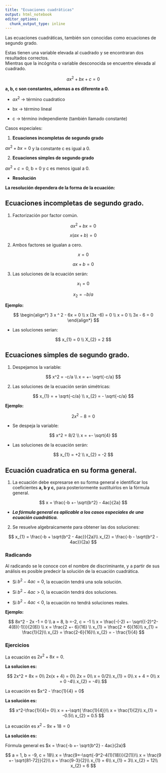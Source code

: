 ```yaml
---
title: "Ecuaciones cuadráticas"
output: html_notebook
editor_options: 
  chunk_output_type: inline
---
```


Las ecuaciones cuadráticas, también son conocidas como ecuaciones de segundo grado.

Estas tienen una variable elevada al cuadrado y se encontraran dos resultados correctos. \
Mientras que la incógnita o variable desconocida se encuentre elevada al cuadrado.

$$
ax^2 + bx + c = 0 
$$

**a, b, c son constantes, ademas a es diferente a 0.**

-   $ax^2$ -\> término cuadratico

-   bx -\> término lineal

-   c -\> término independiente (también llamado constante)

Casos especiales:

1.  **Ecuaciones incompletas de segundo grado**

$ax^2 + bx = 0$ y la constante c es igual a 0.

2.  **Ecuaciones simples de segundo grado**

$ax^2 + c = 0$, b = 0 y c es menos igual a 0.

-   **Resolución**

**La resolución dependera de la forma de la ecuación:**

## **Ecuaciones incompletas de segundo grado.**

1.  Factorización por factor común.

$$
ax^2 + bx = 0 
$$

$$
x(ax + b) = 0
$$

2.  Ambos factores se igualan a cero.

$$
x = 0
$$

$$
ax + b = 0
$$

3.  Las soluciones de la ecuación serán:

$$
x_{1} = 0
$$

$$
x_{2} = - b/a
$$

**Ejemplo:**

$$
\begin{align*}
3 x ^ 2 - 6x = 0 \\
x (3x -6) = 0 \\
x = 0 \\
3x - 6 = 0
\end{align*}
$$

-   Las soluciones serian:

$$
x_{1} = 0 \\
X_{2} = 2
$$

## **Ecuaciones simples de segundo grado.**

1.  Despejamos la variable:

$$
x^2 = -c/a \\
x = +- \sqrt{-c/a}
$$

2.  Las soluciones de la ecuación serán simétricas:

$$
x_{1} = + \sqrt{-c/a} \\
x_{2} = - \sqrt{-c/a}
$$

**Ejemplo:**

$$
2x^2 - 8 = 0
$$

-   Se despeja la variable:

$$
x^2 = 8/2 \\
x = +- \sqrt{4}
$$

-   Las soluciones de la ecuación serán:

$$
x_{1} = +2 \\
x_{2} = -2
$$

## **Ecuación cuadratica en su forma general.**

1.  La ecuación debe expresarse en su forma general e identificar los coeficientes **a, b y c,** para posteriormente sustituirlos en la fórmula general.

$$
x = \frac{-b +- \sqrt{b^2} - 4ac}{2a}
$$

-   ***La fórmula general es aplicable a los casos especiales de una ecuación cuadrática.***

2.  Se resuelve algebraicamente para obtener las dos soluciones:

$$
x_{1} =  \frac{-b + \sqrt{b^2 - 4ac}}{2a}\\
x_{2} =  \frac{-b - \sqrt{b^2 - 4ac}}{2a}
$$

### Radicando

Al radicando se le conoce con el nombre de discriminante, y a partir de sus análisis es posible predecir la solución de la ecuación cuadrática.

-   Si $b^2 - 4ac = 0$, la ecuación tendrá una sola solución.

-   Si $b^2 - 4ac > 0$, la ecuación tendrá dos soluciones.

-   Si $b^2 - 4ac < 0$, la ecuación no tendrá soluciones reales.

**Ejemplo:**

$$
8x^2 - 2x -1 = 0 \\
a = 8, b =-2, c = -1 \\
x = \frac{-(-2) +- \sqrt{(-2)^2-4(8)(-1)}}{2(8)} \\
x = \frac{2 +- 6}{16} \\
x_{1} = \frac{2 + 6}{16}\\
x_{1} = \frac{1}{2}\\
x_{2} = \frac{2-6}{16}\\
x_{2} = - \frac{1}{4}
$$

### Ejercicios

La ecuación es $2x^2 + 8x = 0$.

**La solucion es:**

$$ 
2x^2 + 8x = 0\\
2x(x + 4) = 0\\
2x = 0\\
x = 0/2\\
x_{1} = 0\\
x + 4 = 0\\
x = 0 -4\\
x_{2} = -4\\
$$

La ecuación es $x^2 - \frac{1}{4} = 0$

**La solución es:**

$$
x^2-\frac{1}{4}= 0\\
x = +-\sqrt{ \frac{1}{4}}\\
x = \frac{1}{2}\\
x_{1} = -0.5\\
x_{2} = 0.5
$$

La ecuación es $x^2-9x+18 = 0$

**La solución es:**

Fórmula general es $x = \frac{-b +- \sqrt{b^2} - 4ac}{2a}$

$$
a = 1, b = -9, c = 18\\
x = \frac{9+-\sqrt{-9^2-4(1)(18)}}{2(1)}\\
x = \frac{9 +- \sqrt{81-72}}{2}\\
x = \frac{9-3}{2}\\
x_{1} = 6\\
x_{1} = 3\\
x_{2} = 12\\
x_{2} = 6
$$
